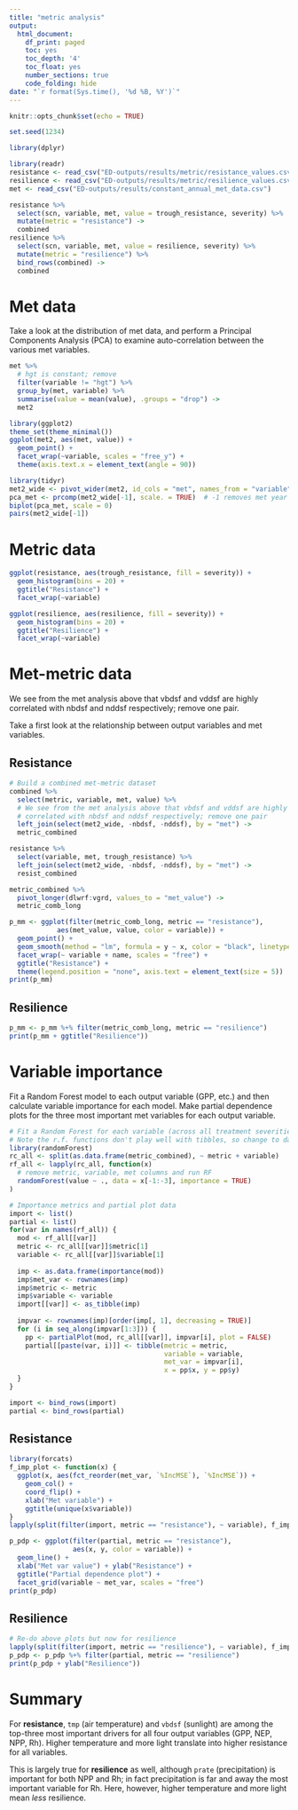 ```yaml
---
title: "metric analysis"
output:
  html_document:
    df_print: paged
    toc: yes
    toc_depth: '4'
    toc_float: yes
    number_sections: true
    code_folding: hide
date: "`r format(Sys.time(), '%d %B, %Y')`"
---
```


```r
knitr::opts_chunk$set(echo = TRUE)

set.seed(1234)

library(dplyr)

library(readr)
resistance <- read_csv("ED-outputs/results/metric/resistance_values.csv")
resilience <- read_csv("ED-outputs/results/metric/resilience_values.csv")
met <- read_csv("ED-outputs/results/constant_annual_met_data.csv")

resistance %>% 
  select(scn, variable, met, value = trough_resistance, severity) %>% 
  mutate(metric = "resistance") ->
  combined
resilience %>% 
  select(scn, variable, met, value = resilience, severity) %>% 
  mutate(metric = "resilience") %>% 
  bind_rows(combined) ->
  combined
```

# Met data

Take a look at the distribution of met data, and perform a Principal Components
Analysis (PCA) to examine auto-correlation between the various met variables.

```r
met %>% 
  # hgt is constant; remove
  filter(variable != "hgt") %>%   
  group_by(met, variable) %>% 
  summarise(value = mean(value), .groups = "drop") ->
  met2

library(ggplot2)
theme_set(theme_minimal())
ggplot(met2, aes(met, value)) +
  geom_point() + 
  facet_wrap(~variable, scales = "free_y") +
  theme(axis.text.x = element_text(angle = 90))

library(tidyr)
met2_wide <- pivot_wider(met2, id_cols = "met", names_from = "variable")
pca_met <- prcomp(met2_wide[-1], scale. = TRUE)  # -1 removes met year column 
biplot(pca_met, scale = 0)
pairs(met2_wide[-1])
```

# Metric data

```r
ggplot(resistance, aes(trough_resistance, fill = severity)) +
  geom_histogram(bins = 20) + 
  ggtitle("Resistance") +
  facet_wrap(~variable)

ggplot(resilience, aes(resilience, fill = severity)) +
  geom_histogram(bins = 20) + 
  ggtitle("Resilience") +
  facet_wrap(~variable)
```

# Met-metric data {.tabset}

We see from the met analysis above that vbdsf and vddsf are highly
correlated with nbdsf and nddsf respectively; remove one pair.

Take a first look at the relationship between output variables and met variables.

## Resistance

```r
# Build a combined met-metric dataset
combined %>% 
  select(metric, variable, met, value) %>% 
  # We see from the met analysis above that vbdsf and vddsf are highly
  # correlated with nbdsf and nddsf respectively; remove one pair
  left_join(select(met2_wide, -nbdsf, -nddsf), by = "met") ->
  metric_combined

resistance %>% 
  select(variable, met, trough_resistance) %>% 
  left_join(select(met2_wide, -nbdsf, -nddsf), by = "met") ->
  resist_combined

metric_combined %>% 
  pivot_longer(dlwrf:vgrd, values_to = "met_value") ->
  metric_comb_long

p_mm <- ggplot(filter(metric_comb_long, metric == "resistance"), 
            aes(met_value, value, color = variable)) +
  geom_point() + 
  geom_smooth(method = "lm", formula = y ~ x, color = "black", linetype = 5) +
  facet_wrap(~ variable + name, scales = "free") + 
  ggtitle("Resistance") +
  theme(legend.position = "none", axis.text = element_text(size = 5))
print(p_mm)
```

## Resilience

```r
p_mm <- p_mm %+% filter(metric_comb_long, metric == "resilience")
print(p_mm + ggtitle("Resilience"))
```

# Variable importance {.tabset}

Fit a Random Forest model to each output variable (GPP, etc.) and then calculate
variable importance for each model. Make partial dependence plots for the
three most important met variables for each output variable.

```r
# Fit a Random Forest for each variable (across all treatment severities)
# Note the r.f. functions don't play well with tibbles, so change to data frame
library(randomForest)
rc_all <- split(as.data.frame(metric_combined), ~ metric + variable)
rf_all <- lapply(rc_all, function(x) 
  # remove metric, variable, met columns and run RF
  randomForest(value ~ ., data = x[-1:-3], importance = TRUE)
)

# Importance metrics and partial plot data
import <- list()
partial <- list()
for(var in names(rf_all)) {
  mod <- rf_all[[var]]
  metric <- rc_all[[var]]$metric[1]
  variable <- rc_all[[var]]$variable[1]
  
  imp <- as.data.frame(importance(mod))
  imp$met_var <- rownames(imp)
  imp$metric <- metric
  imp$variable <- variable
  import[[var]] <- as_tibble(imp)
  
  impvar <- rownames(imp)[order(imp[, 1], decreasing = TRUE)]
  for (i in seq_along(impvar[1:3])) {
    pp <- partialPlot(mod, rc_all[[var]], impvar[i], plot = FALSE)
    partial[[paste(var, i)]] <- tibble(metric = metric,
                                       variable = variable,
                                       met_var = impvar[i],
                                       x = pp$x, y = pp$y)
  }
}

import <- bind_rows(import)
partial <- bind_rows(partial)
```

## Resistance

```r
library(forcats)
f_imp_plot <- function(x) {
  ggplot(x, aes(fct_reorder(met_var, `%IncMSE`), `%IncMSE`)) + 
    geom_col() +
    coord_flip() +
    xlab("Met variable") +
    ggtitle(unique(x$variable))
}
lapply(split(filter(import, metric == "resistance"), ~ variable), f_imp_plot)

p_pdp <- ggplot(filter(partial, metric == "resistance"), 
                aes(x, y, color = variable)) + 
  geom_line() + 
  xlab("Met var value") + ylab("Resistance") +
  ggtitle("Partial dependence plot") +
  facet_grid(variable ~ met_var, scales = "free")
print(p_pdp)
```

## Resilience

```r
# Re-do above plots but now for resilience
lapply(split(filter(import, metric == "resilience"), ~ variable), f_imp_plot)
p_pdp <- p_pdp %+% filter(partial, metric == "resilience")
print(p_pdp + ylab("Resilience"))
```

# Summary

For **resistance**, `tmp` (air temperature) and `vbdsf` (sunlight) are among the
top-three most important drivers for all four output variables 
(GPP, NEP, NPP, Rh). Higher temperature and more light translate into higher
resistance for all variables.

This is largely true for **resilience** as well, although
`prate` (precipitation) is important for both NPP and Rh; in fact precipitation
is far and away the most important variable for Rh. Here, however,
higher temperature and more light mean _less_ resilience.
